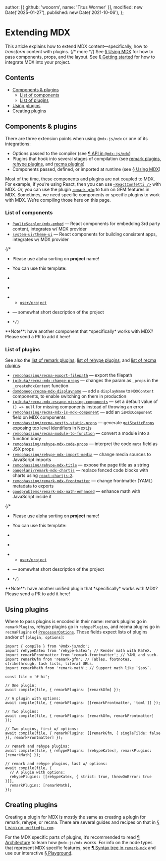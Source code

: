 
  author: [{ github: 'wooorm', name: 'Titus Wormer' }],
  modified: new Date('2025-01-27'),
  published: new Date('2021-10-06'),
};

# Extending MDX

This article explains how to extend MDX content—specifically, how to _transform_
content with plugins. {/* more */}
See [§ Using MDX][use] for how to pass components, props, and the layout.
See [§ Getting started][start] for how to integrate MDX into your project.

## Contents

- [Components & plugins](#components--plugins)
  - [List of components](#list-of-components)
  - [List of plugins](#list-of-plugins)
- [Using plugins](#using-plugins)
- [Creating plugins](#creating-plugins)

## Components & plugins

There are three extension points when using `@mdx-js/mdx` or one of its
integrations:

- Options passed to the compiler (see [¶ API in `@mdx-js/mdx`][api])
- Plugins that hook into several stages of compilation (see [remark
  plugins][remark-plugins], [rehype plugins][rehype-plugins], and
  [recma plugins][recma-plugins])
- Components passed, defined, or imported at runtime (see [§ Using MDX][use])

Most of the time, these components and plugins are not coupled to MDX.
For example, if you’re using React, then you can use
[`<ReactConfetti />`][react-confetti] with MDX.
Or, you can use the plugin [`remark-gfm`][remark-gfm] to turn on GFM features in
MDX.
Sometimes, we need specific components or specific plugins to work with MDX.
We’re compiling those here on this page.

### List of components

- [`PaulieScanlon/mdx-embed`](https://github.com/PaulieScanlon/mdx-embed)
  — React components for embedding 3rd party content, integrates w/
  MDX provider
- [`system-ui/theme-ui`](https://github.com/system-ui/theme-ui)
  — React components for building consistent apps, integrates w/ MDX provider

{/\*

- Please use alpha sorting on **project** name!
- You can use this template:
-
- ```markdown

  ```

- - [`user/project`](https://github.com/user/project)
- — somewhat short description of the project
- ```
  */}
  ```

<Note type="info">
  **Note**: have another component that *specifically* works with MDX? Please send a PR to add it
  here!
</Note>

### List of plugins

See also the [list of remark plugins][remark-plugins],
[list of rehype plugins][rehype-plugins], and
[list of recma plugins][recma-plugins].

- [`remcohaszing/recma-export-filepath`](https://github.com/remcohaszing/recma-export-filepath)
  — export the filepath
- [`ipikuka/recma-mdx-change-props`](https://github.com/ipikuka/recma-mdx-change-props)
  — changes the param as `_props` in the `_createMdxContent` function
- [`domdomegg/recma-mdx-displayname`](https://github.com/domdomegg/recma-mdx-displayname)
  — add a `displayName` to `MDXContent` components, to enable switching
  on them in production
- [`ipikuka/recma-mdx-escape-missing-components`](https://github.com/ipikuka/recma-mdx-escape-missing-components)
  — set a default value of `() => null` for missing components instead of
  throwing an error
- [`remcohaszing/recma-mdx-is-mdx-component`](https://github.com/remcohaszing/recma-mdx-is-mdx-component)
  — add an `isMdxComponent` field on MDX components
- [`remcohaszing/recma-nextjs-static-props`](https://github.com/remcohaszing/recma-nextjs-static-props)
  — generate [`getStaticProps`](https://nextjs.org/docs/basic-features/data-fetching/get-static-props)
  exposing top level identifiers in Next.js
- [`remcohaszing/recma-module-to-function`](https://github.com/remcohaszing/recma-module-to-function)
  — convert a module into a function body
- [`remcohaszing/rehype-mdx-code-props`](https://github.com/remcohaszing/rehype-mdx-code-props)
  — interpret the code `meta` field as JSX props
- [`remcohaszing/rehype-mdx-import-media`](https://github.com/remcohaszing/rehype-mdx-import-media)
  — change media sources to JavaScript imports
- [`remcohaszing/rehype-mdx-title`](https://github.com/remcohaszing/rehype-mdx-title)
  — expose the page title as a string
- [`pangelani/remark-mdx-chartjs`](https://github.com/pangelani/remark-mdx-chartjs)
  — replace fenced code blocks with charts using [`react-chartjs-2`](https://react-chartjs-2.js.org/).
- [`remcohaszing/remark-mdx-frontmatter`](https://github.com/remcohaszing/remark-mdx-frontmatter)
  — change frontmatter (YAML) metadata to exports
- [`goodproblems/remark-mdx-math-enhanced`](https://github.com/goodproblems/remark-mdx-math-enhanced)
  — enhance math with JavaScript inside it

{/\*

- Please use alpha sorting on **project** name!
- You can use this template:
-
- ```markdown

  ```

- - [`user/project`](https://github.com/user/project)
- — somewhat short description of the project
- ```
  */}
  ```

<Note type="info">
  **Note**: have another unified plugin that *specifically* works with MDX? Please send a PR to add
  it here!
</Note>

## Using plugins

Where to pass plugins is encoded in their name:
remark plugins go in `remarkPlugins`,
rehype plugins go in `rehypePlugins`,
and recma plugins go in `recmaPlugins` of
[`ProcessorOptions`][processor-options].
Those fields expect lists of plugins and/or of `[plugin, options]`:

```tsx twoslash
import { compile } from '@mdx-js/mdx';
import rehypeKatex from 'rehype-katex'; // Render math with KaTeX.
import remarkFrontmatter from 'remark-frontmatter'; // YAML and such.
import remarkGfm from 'remark-gfm'; // Tables, footnotes, strikethrough, task lists, literal URLs.
import remarkMath from 'remark-math'; // Support math like `$so$`.

const file = '# hi';

// One plugin:
await compile(file, { remarkPlugins: [remarkGfm] });

// A plugin with options:
await compile(file, { remarkPlugins: [[remarkFrontmatter, 'toml']] });

// Two plugins:
await compile(file, { remarkPlugins: [remarkGfm, remarkFrontmatter] });

// Two plugins, first w/ options:
await compile(file, { remarkPlugins: [[remarkGfm, { singleTilde: false }], remarkFrontmatter] });

// remark and rehype plugins:
await compile(file, { rehypePlugins: [rehypeKatex], remarkPlugins: [remarkMath] });

// remark and rehype plugins, last w/ options:
await compile(file, {
  // A plugin with options:
  rehypePlugins: [[rehypeKatex, { strict: true, throwOnError: true }]],
  remarkPlugins: [remarkMath],
});
```

## Creating plugins

Creating a plugin for MDX is mostly the same as creating a plugin for remark,
rehype, or recma.
There are several guides and recipes on that in [§ Learn on
`unifiedjs.com`][learn].

For the MDX specific parts of plugins, it’s recommended to read
[¶ Architecture][architecture] to learn how `@mdx-js/mdx` works.
For info on the node types that represent MDX specific features, see
[¶ Syntax tree in `remark-mdx`][syntax-tree] and use our interactive
[§ Playground][playground].

[api]: /packages/mdx/#api
[architecture]: /packages/mdx/#architecture
[learn]: https://unifiedjs.com/learn/
[playground]: /playground/
[processor-options]: /packages/mdx/#processoroptions
[react-confetti]: https://github.com/alampros/react-confetti
[recma-plugins]: https://github.com/mdx-js/recma/blob/main/doc/plugins.md#list-of-plugins
[rehype-plugins]: https://github.com/rehypejs/rehype/blob/main/doc/plugins.md#list-of-plugins
[remark-gfm]: https://github.com/remarkjs/remark-gfm
[remark-plugins]: https://github.com/remarkjs/remark/blob/main/doc/plugins.md#list-of-plugins
[start]: /docs/getting-started/
[syntax-tree]: /packages/remark-mdx/#syntax-tree
[use]: /docs/using-mdx/
